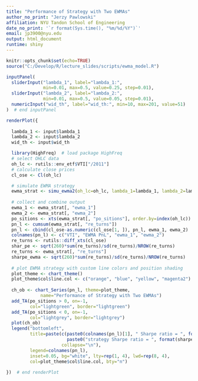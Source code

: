 ```yaml
---
title: "Performance of Strategy with Two EWMAs"
author_no_print: "Jerzy Pawlowski"
affiliation: NYU Tandon School of Engineering
date_no_print: '`r format(Sys.time(), "%m/%d/%Y")`'
email: jp3900@nyu.edu
output: html_document
runtime: shiny
---
```


```r
knitr::opts_chunk$set(echo=TRUE)
source("C:/Develop/R/lecture_slides/scripts/ewma_model.R")
```

```r
inputPanel(
  sliderInput("lambda_1", label="lambda_1:",
              min=0.01, max=0.5, value=0.25, step=0.01),
  sliderInput("lambda_2", label="lambda_2:",
              min=0.01, max=0.5, value=0.05, step=0.01),
  numericInput("wid_th", label="wid_th:", min=10, max=201, value=51)
)  # end inputPanel

renderPlot({
  
  lambda_1 <- input$lambda_1
  lambda_2 <- input$lambda_2
  wid_th <- input$wid_th

  library(HighFreq)  # load package HighFreq
  # select OHLC data
  oh_lc <- rutils::env_etf$VTI["/2011"]
  # calculate close prices
  cl_ose <- Cl(oh_lc)

  # simulate EWMA strategy
  ewma_strat <- simu_ewma2(oh_lc=oh_lc, lambda_1=lambda_1, lambda_2=lambda_2, wid_th=wid_th)
  
  # collect and combine output
  ewma_1 <- ewma_strat[, "ewma_1"]
  ewma_2 <- ewma_strat[, "ewma_2"]
  po_sitions <- xts(ewma_strat[, "po_sitions"], order.by=index(oh_lc))
  pn_l <- cumsum(ewma_strat[, "re_turns"])
  pn_l <- cbind(cl_ose-as.numeric(cl_ose[1, ]), pn_l, ewma_1, ewma_2)
  colnames(pn_l) <- c("VTI", "EWMA PnL", "ewma_1", "ewma_2")
  re_turns <- rutils::diff_xts(cl_ose)
  shar_pe <- sqrt(260)*sum(re_turns)/sd(re_turns)/NROW(re_turns)
  re_turns <- ewma_strat[, "re_turns"]
  sharpe_ewma <- sqrt(260)*sum(re_turns)/sd(re_turns)/NROW(re_turns)
  
  # plot EWMA strategy with custom line colors and position shading
  plot_theme <- chart_theme()
  plot_theme$col$line.col <- c("orange", "blue", "yellow", "magenta2")
  
  ch_ob <- chart_Series(pn_l, theme=plot_theme, 
             name="Performance of Strategy with Two EWMAs")
  add_TA(po_sitions > 0, on=-1,
         col="lightgreen", border="lightgreen")
  add_TA(po_sitions < 0, on=-1,
         col="lightgrey", border="lightgrey")
  plot(ch_ob)
  legend("bottomleft", 
         title=paste(c(paste0(colnames(pn_l)[1], " Sharpe ratio = ", format(shar_pe, digits=3)),
                       paste0("strategy Sharpe ratio = ", format(sharpe_ewma, digits=3))),
                     collapse="\n"),
         legend=colnames(pn_l), 
         inset=0.05, bg="white", lty=rep(1, 4), lwd=rep(8, 4), 
         col=plot_theme$col$line.col, bty="n")
  
})  # end renderPlot
```
